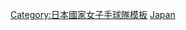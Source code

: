 {{国家排球队
 | bg        = #0202FF
 | fg        = white
 | bordercolor=#0202FF
 | country   = JPN
 | team link = 日本國家女子手球隊
 | title     = 日本
 | name      = 2013年世界女子手球錦標賽日本國家女子手球隊
 | comp      = 2013年世界女子手球錦標賽日本國家女子手球隊 - 第14名
 | comp link = 2013年世界女子手球錦標賽
 | p1        = [[飛田季実子]]
 | p2        = [[増田寛那]]
 | p3        = [[高橋恵]]
 | p4        = [[上町史織]]
 | p7        = [[錦織新]]
 | p9        = [[横嶋かおる]]
 | p10       = [[藤井紫緒]]
 | p13       = [[勝連智恵]]
 | p16       = [[白石さと]] (GK)
 | p17       = [[東濱裕子]] 
 | p18       = [[田邉夕貴]] 
 | p19       = [[池原綾香]] 
 | p20       = [[石立真悠子]] 
 | p21       = [[早船愛子]]
 | p22       = [[藤間香織]] (GK)
 | p24       = [[原希美]]
 | p26       = [[川村杏奈]]
 | p28       = [[永田しおり]] 
 | coach     = [[栗山雅倫]]
}}<noinclude>
[[Category:日本國家女子手球隊模板]]
[[Category:2013年世界女子手球錦標賽隊伍模板|Japan]]
</noinclude>